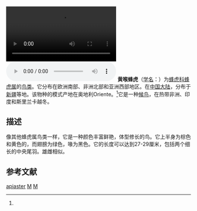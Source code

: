 {{Speciesbox
| genus = Merops
| species = apiaster
| status = LC 
| status_system = iucn3.1
| status_ref = <ref>{{IUCN|id=22683756 |title=''Merops apiaster'' |assessors=[[BirdLife_International|BirdLife International]] |version=2013.2 |year=2012 |accessdate=26 November 2013}}</ref>
| image = Pair of Merops apiaster feeding.jpg
| authority = ([[卡尔·林奈|Linnaeus]])<ref name='id2315'>{{cite web| url =http://www.bioinfo.cn/db05/BjdwSpecies.php?action=view&id=2315| title =黄喉蜂虎| work =《中国动物物种编目数据库》| publisher =中国科学院微生物研究所| author =中国科学院动物研究所| accessdate =2009-04-04| deadurl =yes| archiveurl =https://web.archive.org/web/20160305045401/http://www.bioinfo.cn/db05/BjdwSpecies.php?action=view&id=2315| archivedate =2016-03-05}}</ref>
| range_map = Merops apiaster en.png
| range_map_caption = 橙色：繁殖範圍<br>黃色：非繁殖分佈範圍<br>綠色：停留範圍
}}
[[File:CloseUp_of_a_female_European_bee-eater.webm|thumb]]
[[File:Bijeneter_-_SoundCloud_-_Beeld_en_Geluid.ogg|thumb]]
'''黄喉蜂虎'''（[[学名|学名]]：{{lang|la|''Merops apiaster''}}）为[[蜂虎科|蜂虎科]][[蜂虎属|蜂虎属]]的[[鸟类|鸟类]]。它分布在欧洲南部、非洲北部和亚洲西部地区。在[[中国大陆|中国大陆]]，分布于[[新疆|新疆]]等地。该物种的模式产地在奥地利Oriente。<ref name='id2315'/>它是一种[[鸟类迁徙|候鸟]]，在热带非洲、印度和斯里兰卡越冬。

== 描述 ==
像其他蜂虎属鸟类一样，它是一种颜色丰富鲜艳，体型修长的鸟。它上半身为棕色和黄色的，而翅膀为绿色，喙为黑色。它的长度可以达到27-29厘米，包括两个细长的中央尾羽。雄雌相似。

== 参考文献 ==
{{reflist}}

{{Commons category|Merops apiaster}}
{{Taxonbar}}

[[Category:蜂虎属|apiaster]]
[[Category:卡尔·林奈命名的生物分类|M]]
[[Category:1758年描述的鳥類|M]]